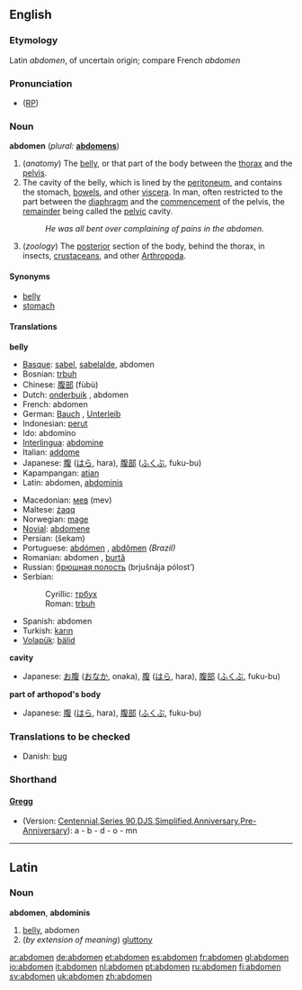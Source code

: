 {{Wikisource1911Enc|Abdomen}}
==English==

===Etymology===
Latin ''abdomen'', of uncertain origin; compare French ''abdomen''

===Pronunciation===
* ([[RP]]) {{IPA| /ˈæbdəmən/}}

===Noun===
'''abdomen'''  (''plural:'' '''[[abdomens]]''')
# (''anatomy'') The [[belly]], or that part of the body between the [[thorax]] and the [[pelvis]].
# The cavity of the belly, which is lined by the [[peritoneum]], and contains the stomach, [[bowels]], and other [[viscera]]. In man, often restricted to the part between the [[diaphragm]] and the [[commencement]] of the pelvis, the [[remainder]] being called the [[pelvic]] cavity.
#:''He was all bent over complaining of pains in the abdomen.''
# (''zoology'') The [[posterior]] section of the body, behind the thorax, in insects, [[crustacean]]s, and other [[Arthropoda]].

====Synonyms====
* [[belly]]
* [[stomach]]

====Translations====
'''belly'''
{{top}}
*[[Basque]]: [[sabel]], [[sabelalde]], abdomen
*Bosnian: [[trbuh#Bosnian|trbuh]] {{m}}
*Chinese: [[腹部]] (fùbù)
*Dutch: [[onderbuik]] {{m}}, abdomen {{n}}
*French: abdomen {{m}}
*German: [[Bauch]] {{m}}, [[Unterleib]] {{m}}
*Indonesian: [[perut]]
*Ido: abdomino
*[[Interlingua]]: [[abdomine]]
*Italian: [[addome]] {{m}}
*Japanese: [[腹]] ([[はら]], hara), [[腹部]] ([[ふくぶ]], fuku-bu)
*Kapampangan: [[atian]]
*Latin: abdomen, [[abdominis]]
{{mid}}
*Macedonian: [[мев]] (mev)
*Maltese: [[żaqq]]
*Norwegian: [[mage#Norwegian|mage]]
*[[Novial]]: [[abdomene]]
*Persian: {{FAchar|[[شکم]]}} (šekam)
*Portuguese: [[abdómen]] {{m}}, [[abdômen]] {{m}} ''(Brazil)''
*Romanian: abdomen {{n}}, [[burtă]] {{f}}
*Russian: [[брюшная полость]] (brjušnája pólost’) {{f}}
*Serbian:
*:Cyrillic: [[трбух#Serbian|трбух]] {{m}}
*:Roman: [[trbuh#Serbian|trbuh]] {{m}}
*Spanish: abdomen {{m}}
*Turkish: [[karın]]
*[[Volapük]]: [[bälid]]
{{bottom}}

'''cavity'''
{{top}}
*Japanese: [[お腹]] ([[おなか]], onaka), [[腹]] ([[はら]], hara), [[腹部]] ([[ふくぶ]], fuku-bu)
{{mid}}
{{bottom}}

'''part of arthopod's body'''
{{top}}
*Japanese: [[腹]] ([[はら]], hara), [[腹部]] ([[ふくぶ]], fuku-bu)
{{mid}}
{{bottom}}

===Translations to be checked===
*Danish: [[bug]] {{c}}

===Shorthand===
====[http://en.wikipedia.org/wiki/Gregg_Shorthand Gregg]====
* (Version: [http://en.wikipedia.org/wiki/Gregg_Shorthand#Centennial_Gregg_Shorthand Centennial],[http://en.wikipedia.org/wiki/Gregg_Shorthand#Series_90_Gregg_Shorthand  Series 90],[http://en.wikipedia.org/wiki/Gregg_Shorthand#Diamond_Jubilee_Gregg_Shorthand  DJS],[http://en.wikipedia.org/wiki/Gregg_Shorthand#Simplified_Gregg_Shorthand Simplified],[http://en.wikipedia.org/wiki/Gregg_Shorthand#Anniversary_Gregg_Shorthand Anniversary],[http://en.wikipedia.org/wiki/Gregg_Shorthand#Pre-Anniversary_Gregg_Shorthand Pre-Anniversary]): a - b - d - o - mn

----

==Latin==
===Noun===
'''abdomen''', '''abdominis'''

#[[belly]], abdomen
#(''by extension of meaning'') [[gluttony]]

[[ar:abdomen]]
[[de:abdomen]]
[[et:abdomen]]
[[es:abdomen]]
[[fr:abdomen]]
[[gl:abdomen]]
[[io:abdomen]]
[[it:abdomen]]
[[nl:abdomen]]
[[pt:abdomen]]
[[ru:abdomen]]
[[fi:abdomen]]
[[sv:abdomen]]
[[uk:abdomen]]
[[zh:abdomen]]